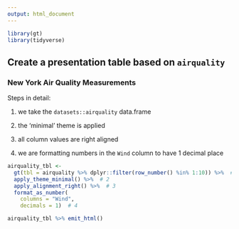 ```yaml
---
output: html_document
---
```


```r
library(gt)
library(tidyverse)
```


## Create a presentation table based on `airquality`

### New York Air Quality Measurements

Steps in detail:

 1. we take the `datasets::airquality` data.frame
 
 2. the 'minimal' theme is applied
 
 3. all column values are right aligned
 
 4. we are formatting numbers in the `Wind` column to have 1 decimal place

```r
airquality_tbl <-
  gt(tbl = airquality %>% dplyr::filter(row_number() %in% 1:10)) %>%  # 1
  apply_theme_minimal() %>%  # 2
  apply_alignment_right() %>%  # 3
  format_as_number(
    columns = "Wind",
    decimals = 1)  # 4
```

```r
airquality_tbl %>% emit_html()
```
